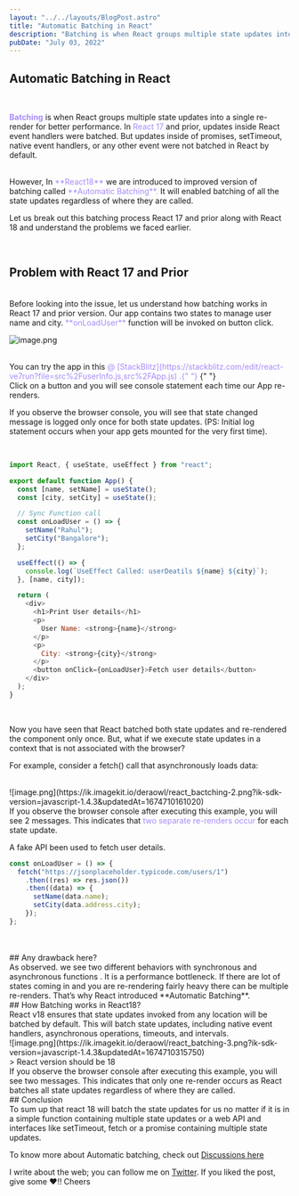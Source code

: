 ```yaml
---
layout: "../../layouts/BlogPost.astro"
title: "Automatic Batching in React"
description: "Batching is when React groups multiple state updates into a single re-render for better performance. Let us see how it is been improved in latest react version"
pubDate: "July 03, 2022"
---
```


<h2>Automatic Batching in React</h2>

<br />

<font color="#a78bfa">**Batching**</font> is when React groups multiple state updates into a single re-render for better performance. In <font color="#a78bfa">React 17</font> and prior, updates inside React event handlers were batched. But updates inside of promises, setTimeout, native event handlers, or any other event were not batched in React by default.

<br />
However, In <font color="#a78bfa">**React18**</font> we are introduced to improved
version of batching called <font color="#a78bfa">**Automatic Batching**.</font> It
will enabled batching of all the state updates regardless of where they are called.

Let us break out this batching process React 17 and prior along with React 18 and understand the problems we faced earlier.

<br />

<h2>Problem with React 17 and Prior</h2>

<br />
Before looking into the issue, let us understand how batching works in React 17 and
prior version. Our app contains two states to manage user name and city.
<font color="#a78bfa"> **onLoadUser** </font>
function will be invoked on button click.

<br />

![image.png](https://ik.imagekit.io/deraowl/react_batching-1.png?ik-sdk-version=javascript-1.4.3&updatedAt=1674709914225)

<br />
You can try the app in this <font color="#a78bfa">
  @
  [StackBlitz](https://stackblitz.com/edit/react-ve7run?file=src%2FuserInfo.js,src%2FApp.js)
  .{" "}
</font>{" "}

<br />
Click on a button and you will see console statement each time our App re-renders.

If you observe the browser console, you will see that state changed message is logged only once for both state updates. (PS: Initial log statement occurs when your app gets mounted for the very first time).

<br />

```js
import React, { useState, useEffect } from "react";

export default function App() {
  const [name, setName] = useState();
  const [city, setCity] = useState();

  // Sync Function call
  const onLoadUser = () => {
    setName("Rahul");
    setCity("Bangalore");
  };

  useEffect(() => {
    console.log(`UseEffect Called: userDeatils ${name} ${city}`);
  }, [name, city]);

  return (
    <div>
      <h1>Print User details</h1>
      <p>
        User Name: <strong>{name}</strong>
      </p>
      <p>
        City: <strong>{city}</strong>
      </p>
      <button onClick={onLoadUser}>Fetch user details</button>
    </div>
  );
}
```

<br />

Now you have seen that React batched both state updates and re-rendered the component only once.
But, what if we execute state updates in a context that is not associated with the browser?

For example, consider a fetch() call that asynchronously loads data:

<br />
![image.png](https://ik.imagekit.io/deraowl/react_bactching-2.png?ik-sdk-version=javascript-1.4.3&updatedAt=1674710161020)
<br />
If you observe the browser console after executing this example, you will see 2 messages.
This indicates that <font color="#a78bfa">
  two separate re-renders occur
</font> for each state update.

A fake API been used to fetch user details.
<br />
```js
const onLoadUser = () => {
  fetch("https://jsonplaceholder.typicode.com/users/1")
    .then((res) => res.json())
    .then((data) => {
      setName(data.name);
      setCity(data.address.city);
    });
};
```
<br />

<br />
## Any drawback here?
<br />
As observed. we see two different behaviors with synchronous and asynchronous functions
. It is a performance bottleneck. If there are lot of states coming in and you are
re-rendering fairly heavy there can be multiple re-renders. That’s why React introduced
**Automatic Batching**.
<br />
## How Batching works in React18?
<br />
React v18 ensures that state updates invoked from any location will be batched by
default. This will batch state updates, including native event handlers, asynchronous
operations, timeouts, and intervals.
<br />
![image.png](https://ik.imagekit.io/deraowl/react_batching-3.png?ik-sdk-version=javascript-1.4.3&updatedAt=1674710315750)
<br />
> React version should be 18

<br />
If you observe the browser console after executing this example, you will see two
messages. This indicates that only one re-render occurs as React batches all state
updates regardless of where they are called.
<br />
## Conclusion
<br />
To sum up that react 18 will batch the state updates for us no matter if it is in
a simple function containing multiple state updates or a web API and interfaces like
setTimeout, fetch or a promise containing multiple state updates.

To know more about Automatic batching, check out [Discussions here](https://github.com/reactwg/react-18/discussions/21)

I write about the web; you can follow me on [Twitter](https://twitter.com/deraowl). If you liked the post, give some ❤️!! Cheers
